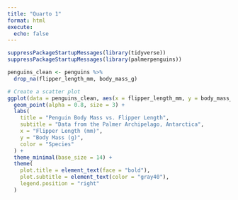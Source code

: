 ```yaml
---
title: "Quarto 1"
format: html
execute: 
  echo: false
---
```


```r
suppressPackageStartupMessages(library(tidyverse))
suppressPackageStartupMessages(library(palmerpenguins))
```


```r
penguins_clean <- penguins %>%
  drop_na(flipper_length_mm, body_mass_g)

# Create a scatter plot
ggplot(data = penguins_clean, aes(x = flipper_length_mm, y = body_mass_g, color = species)) +
  geom_point(alpha = 0.8, size = 3) +
  labs(
    title = "Penguin Body Mass vs. Flipper Length",
    subtitle = "Data from the Palmer Archipelago, Antarctica",
    x = "Flipper Length (mm)",
    y = "Body Mass (g)",
    color = "Species"
  ) +
  theme_minimal(base_size = 14) +
  theme(
    plot.title = element_text(face = "bold"),
    plot.subtitle = element_text(color = "gray40"),
    legend.position = "right"
  )
```
